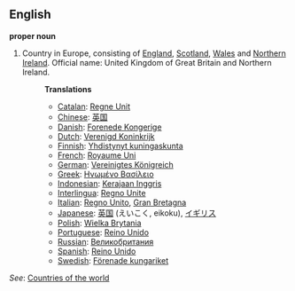 ==English==

'''proper noun'''

# Country in Europe, consisting of [[England]], [[Scotland]], [[Wales]] and [[Northern Ireland]]. Official name: United Kingdom of Great Britain and Northern Ireland.
#:'''Translations'''
#:*[[Catalan]]: [[Regne Unit]]
#:*[[Chinese]]: [[英国]]
#:*[[Danish]]: [[Forenede Kongerige]]
#:*[[Dutch]]: [[Verenigd Koninkrijk]]
#:*[[Finnish]]: [[Yhdistynyt kuningaskunta]]
#:*[[French]]: [[Royaume Uni]]
#:*[[German]]: [[Vereinigtes Königreich]]
#:*[[Greek]]: [[Ηνωμένο Βασίλειο]]
#:*[[Indonesian]]: [[Kerajaan Inggris]]
#:*[[Interlingua]]: [[Regno Unite]]
#:*[[Italian]]: [[Regno Unito]], [[Gran Bretagna]]
#:*[[Japanese]]: [[英国]] (えいこく, eikoku), [[イギリス]]
#:*[[Polish]]: [[Wielka Brytania]]
#:*[[Portuguese]]: [[Reino Unido]]
#:*[[Russian]]: [[Великобритания]]
#:*[[Spanish]]: [[Reino Unido]]
#:*[[Swedish]]: [[Förenade kungariket]]

''See'': [[Countries of the world]]